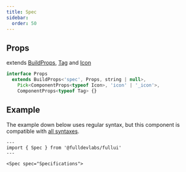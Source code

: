 ```yaml
---
title: Spec
sidebar: 
  order: 50
---
```


## Props
extends [BuildProps](/guides/components), [Tag](/components/tag) and [Icon](/components/icon)
```ts
interface Props
  extends BuildProps<'spec', Props, string | null>,
    Pick<ComponentProps<typeof Icon>, 'icon' | '_icon'>,
    ComponentProps<typeof Tag> {}

```

## Example
The example down below uses regular syntax, but this component is compatible with [all syntaxes](/guides/components#syntax).

```astro live
---
import { Spec } from '@fulldevlabs/fullui'
---

<Spec spec="Specifications">
```